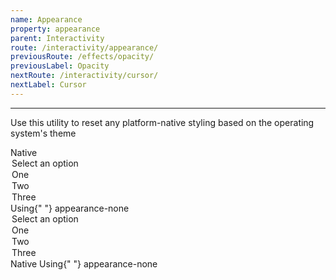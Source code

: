 ```yaml
---
name: Appearance
property: appearance
parent: Interactivity
route: /interactivity/appearance/
previousRoute: /effects/opacity/
previousLabel: Opacity
nextRoute: /interactivity/cursor/
nextLabel: Cursor
---
```


<UtilityInfo pattern="appearance-none" />

---

Use this utility to reset any platform-native styling based on the operating system's theme

<Grid>
  <InfoBox caption="Select Box example">
    <Box className="text-gray-700 text-sm mb-2">Native</Box>
    <Box className="bg-gray-200 p-2 rounded mb-2">
      <Box is="select">
        <option value="">Select an option</option>
        <option value="1">One</option>
        <option value="2">Two</option>
        <option value="3">Three</option>
      </Box>
    </Box>
    <Box className="text-gray-700 text-sm mb-2">
      Using{" "}
      <Box className="font-mono inline-block text-blue-500">
        appearance-none
      </Box>
    </Box>
    <Box className="bg-gray-200 p-2 rounded">
      <Box is="select" className="appearance-none">
        <option value="">Select an option</option>
        <option value="1">One</option>
        <option value="2">Two</option>
        <option value="3">Three</option>
      </Box>
    </Box>
  </InfoBox>
  <InfoBox caption="Checkbox example">
    <Box className="text-gray-700 text-sm mb-2">Native</Box>
    <Box className="bg-gray-200 p-2 rounded mb-2">
      <Box is="input" type="checkbox" />
    </Box>
    <Box className="text-gray-700 text-sm mb-2">
      Using{" "}
      <Box className="font-mono inline-block text-blue-500">
        appearance-none
      </Box>
    </Box>
    <Box className="bg-gray-200 p-2 rounded">
      <Box is="input" type="checkbox" className="appearance-none" />
    </Box>
  </InfoBox>
</Grid>
